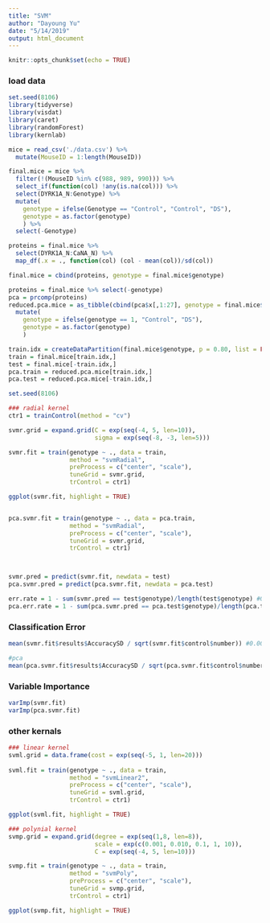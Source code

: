 ```yaml
---
title: "SVM"
author: "Dayoung Yu"
date: "5/14/2019"
output: html_document
---
```


```r
knitr::opts_chunk$set(echo = TRUE)
```

### load data
```r
set.seed(8106)
library(tidyverse)
library(visdat)
library(caret)
library(randomForest)
library(kernlab)

mice = read_csv('./data.csv') %>% 
  mutate(MouseID = 1:length(MouseID))

final.mice = mice %>% 
  filter(!(MouseID %in% c(988, 989, 990))) %>% 
  select_if(function(col) !any(is.na(col))) %>% 
  select(DYRK1A_N:Genotype) %>% 
  mutate(
    genotype = ifelse(Genotype == "Control", "Control", "DS"),
    genotype = as.factor(genotype)
    ) %>% 
  select(-Genotype)

proteins = final.mice %>% 
  select(DYRK1A_N:CaNA_N) %>% 
  map_df(.x = ., function(col) (col - mean(col))/sd(col))

final.mice = cbind(proteins, genotype = final.mice$genotype)

proteins = final.mice %>% select(-genotype)
pca = prcomp(proteins)
reduced.pca.mice = as_tibble(cbind(pca$x[,1:27], genotype = final.mice$genotype)) %>% 
  mutate(
    genotype = ifelse(genotype == 1, "Control", "DS"),
    genotype = as.factor(genotype)
    )

train.idx = createDataPartition(final.mice$genotype, p = 0.80, list = FALSE, times = 1)
train = final.mice[train.idx,]
test = final.mice[-train.idx,]
pca.train = reduced.pca.mice[train.idx,]
pca.test = reduced.pca.mice[-train.idx,]
```


```r
set.seed(8106)

### radial kernel
ctr1 = trainControl(method = "cv")

svmr.grid = expand.grid(C = exp(seq(-4, 5, len=10)),
                        sigma = exp(seq(-8, -3, len=5)))

svmr.fit = train(genotype ~ ., data = train,
                 method = "svmRadial",
                 preProcess = c("center", "scale"),
                 tuneGrid = svmr.grid,
                 trControl = ctr1)

ggplot(svmr.fit, highlight = TRUE)


pca.svmr.fit = train(genotype ~ ., data = pca.train,
                 method = "svmRadial",
                 preProcess = c("center", "scale"),
                 tuneGrid = svmr.grid,
                 trControl = ctr1)



svmr.pred = predict(svmr.fit, newdata = test)
pca.svmr.pred = predict(pca.svmr.fit, newdata = pca.test)

err.rate = 1 - sum(svmr.pred == test$genotype)/length(test$genotype) #0.004651
pca.err.rate = 1 - sum(pca.svmr.pred == pca.test$genotype)/length(pca.test$genotype) #0.004651
```




### Classification Error
```r
mean(svmr.fit$results$AccuracySD / sqrt(svmr.fit$control$number)) #0.004839

#pca
mean(pca.svmr.fit$results$AccuracySD / sqrt(pca.svmr.fit$control$number)) #0.004145
```

### Variable Importance
```r
varImp(svmr.fit)
varImp(pca.svmr.fit)
```


### other kernals
```r

### linear kernel
svml.grid = data.frame(cost = exp(seq(-5, 1, len=20)))
      
svml.fit = train(genotype ~ ., data = train,
                 method = "svmLinear2",
                 preProcess = c("center", "scale"),
                 tuneGrid = svml.grid,
                 trControl = ctr1)

ggplot(svml.fit, highlight = TRUE)

### polynial kernel
svmp.grid = expand.grid(degree = exp(seq(1,8, len=8)),
                        scale = exp(c(0.001, 0.010, 0.1, 1, 10)),
                        C = exp(seq(-4, 5, len=10)))

svmp.fit = train(genotype ~ ., data = train,
                 method = "svmPoly",
                 preProcess = c("center", "scale"),
                 tuneGrid = svmp.grid,
                 trControl = ctr1)

ggplot(svmp.fit, highlight = TRUE)
```

